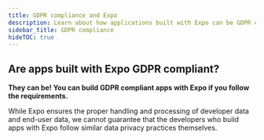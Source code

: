```yaml
---
title: GDPR compliance and Expo
description: Learn about how applications built with Expo can be GDPR compliant.
sidebar_title: GDPR compliance
hideTOC: true
---
```



## Are apps built with Expo GDPR compliant?

**They can be! You can build GDPR compliant apps with Expo if you follow the requirements.**

While Expo ensures the proper handling and processing of developer data and end-user data, we cannot guarantee that the developers who build apps with Expo follow similar data privacy practices themselves.

<BoxLink
  title="European Commission's data protection page"
  description="For more information about GDPR, see European Commission's data protection page."
  href="https://ec.europa.eu/info/law/law-topic/data-protection_en"
/>
